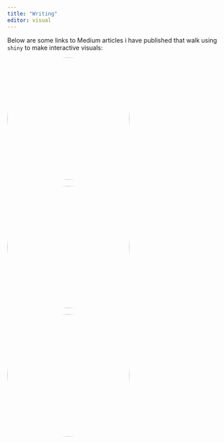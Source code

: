 ```yaml
---
title: "Writing"
editor: visual
---
```


Below are some links to Medium articles i have published that walk using `shiny` to make interactive visuals:

[![](https://miro.medium.com/v2/resize:fit:1400/format:webp/1*7snXDiqA-gMVNDgCog1NaA.png){style="border-radius: 50%;" width="280" height="280"}](https://medium.com/@davidabrocker/using-shinydashboard-to-make-an-interactive-music-recommendation-tree-in-r-fc423c00008a)

[![](https://miro.medium.com/v2/resize:fit:1400/format:webp/1*TkaiRuS3YhUwt7_mQU_B9A.png){style="border-radius: 50%;" width="280" height="280"}](https://medium.com/@davidabrocker/making-your-first-shinydashboard-in-r-aa1b1d3947fe)

[![](https://miro.medium.com/v2/resize:fit:1400/format:webp/1*OLMQN9qnDt8mFglDnxnEKg.png){style="border-radius: 50%;" width="280" height="280"}](https://medium.com/@davidabrocker/make-a-spotify-recommendation-network-with-r-e3367fc8b9c6)
